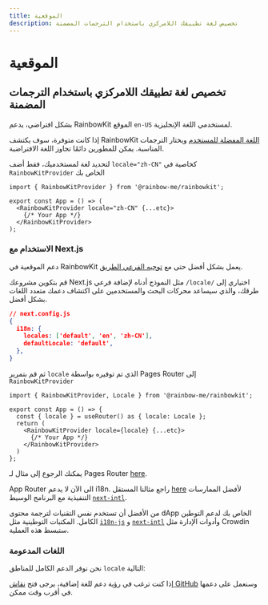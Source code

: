 ```yaml
---
title: الموقعية
description: تخصيص لغة تطبيقك اللامركزي باستخدام الترجمات المضمنة
---
```


# الموقعية

## تخصيص لغة تطبيقك اللامركزي باستخدام الترجمات المضمنة

بشكل افتراضي، يدعم RainbowKit الموقع `en-US` لمستخدمي اللغة الإنجليزية.

إذا كانت متوفرة، سوف يكتشف RainbowKit [اللغة المفضلة للمستخدم](https://developer.mozilla.org/en-US/docs/Web/API/Navigator/language) ويختار الترجمات المناسبة. يمكن للمطورين دائمًا تجاوز اللغة الافتراضية.

لتحديد لغة لمستخدميك، فقط أضف `locale="zh-CN"` كخاصية في `RainbowKitProvider` الخاص بك

```tsx
import { RainbowKitProvider } from '@rainbow-me/rainbowkit';

export const App = () => (
  <RainbowKitProvider locale="zh-CN" {...etc}>
    {/* Your App */}
  </RainbowKitProvider>
);
```

### الاستخدام مع Next.js

دعم الموقعية في RainbowKit يعمل بشكل أفضل حتى مع [توجيه الفرعي الطريق](https://nextjs.org/docs/pages/building-your-application/routing/internationalization#sub-path-routing).

قم بتكوين مشروعك Next.js مثل النموذج أدناه لإضافة فرعي `/locale/` اختياري إلى طرقك، والذي سيساعد محركات البحث والمستخدمين على اكتشاف دعمك متعدد اللغات بشكل أفضل.

```json
// next.config.js
{
  i18n: {
    locales: ['default', 'en', 'zh-CN'],
    defaultLocale: 'default',
  },
}
```

ثم قم بتمرير `locale` الذي تم توفيره بواسطة Pages Router إلى `RainbowKitProvider`

```tsx
import { RainbowKitProvider, Locale } from '@rainbow-me/rainbowkit';

export const App = () => {
  const { locale } = useRouter() as { locale: Locale };
  return (
    <RainbowKitProvider locale={locale} {...etc}>
      {/* Your App */}
    </RainbowKitProvider>
  )
};
```

يمكنك الرجوع إلى مثال لـ Pages Router [here](https://github.com/rainbow-me/rainbowkit/tree/main/examples/with-next).

App Router الى الآن لا يدعم i18n. راجع مثالنا المستقل [here](https://github.com/rainbow-me/rainbowkit/tree/main/examples/with-next-app-i18n) لأفضل الممارسات التنفيذية مع البرنامج الوسيط [`next-intl`](https://github.com/amannn/next-intl).

من الأفضل أن تستخدم نفس التقنيات لترجمة محتوى dApp الخاص بك لدعم التوطين الكامل. المكتبات التوطينية مثل [`i18n-js`](https://github.com/fnando/i18n) و [`next-intl`](https://github.com/amannn/next-intl) وأدوات الإدارة مثل Crowdin ستبسط هذه العملية.

### اللغات المدعومة

نحن نوفر الدعم الكامل للمناطق `locale` التالية:

<Table
  header={[
    'Language', 'Region', 'Locale', 'Shortform'
  ]}
  dataTypes={[
    'string', 'string', 'code', 'code'
  ]}
  data={[
    ['English', 'United States 🇺🇸', 'en-US', 'en'],
    ['中文', 'Mainland China 🇨🇳', 'zh-CN', 'zh'],
    ['हिंदी', 'India 🇮🇳', 'hi-IN', 'hi'],
    ['Español', 'Latin America 🌎', 'es-419', 'es'],
    ['Français', 'France 🇫🇷', 'fr-FR', 'fr'],
    ['العربية', 'Middle East 🌍', 'ar-AR', 'ar'],
    ['Português', 'Brazil 🇧🇷', 'pt-BR', 'pt'],
    ['Русский', 'Russia 🇷🇺', 'ru-RU', 'ru'],
    ['Bahasa Indonesia', 'Indonesia 🇮🇩', 'id-ID', 'id'],
    ['日本語', 'Japan 🇯🇵', 'ja-JP', 'ja'],
    ['Türkçe', 'Turkey 🇹🇷', 'tr-TR', 'tr'],
    ['한국어', 'South Korea 🇰🇷', 'ko-KR', 'ko'],
    ['ภาษาไทย', 'Thailand 🇹🇭', 'th-TH', 'th'],
  ]}
/>

إذا كنت ترغب في رؤية دعم للغة إضافية، يرجى فتح [نقاش GitHub](https://github.com/rainbow-me/rainbowkit/discussions/new?category=ideas) وسنعمل على دعمها في أقرب وقت ممكن.
